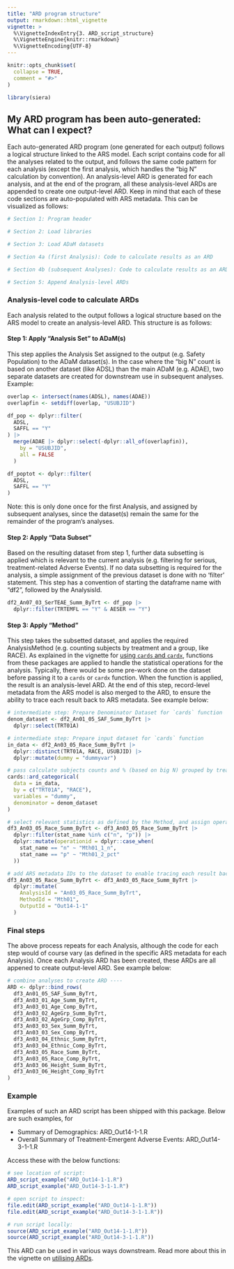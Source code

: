 ```yaml
---
title: "ARD program structure"
output: rmarkdown::html_vignette
vignette: >
  %\VignetteIndexEntry{3. ARD_script_structure}
  %\VignetteEngine{knitr::rmarkdown}
  %\VignetteEncoding{UTF-8}
---
```


```r
knitr::opts_chunk$set(
  collapse = TRUE,
  comment = "#>"
)
```

```r
library(siera)
```

## My ARD program has been auto-generated: What can I expect?

Each auto-generated ARD program (one generated for each output) follows a logical structure linked to the ARS model.  Each script contains code for all the analyses related to the output, and follows the same code pattern for each analysis (except the first analysis, which handles the "big N" calculation by convention).  An analysis-level ARD is generated for each analysis, and at the end of the program, all these analysis-level ARDs are appended to create one output-level ARD.  Keep in mind that each of these code sections are auto-populated with ARS metadata.  This can be visualized as follows:

```r
# Section 1: Program header

# Section 2: Load libraries

# Section 3: Load ADaM datasets

# Section 4a (first Analysis): Code to calculate results as an ARD

# Section 4b (subsequent Analyses): Code to calculate results as an ARD

# Section 5: Append Analysis-level ARDs
```


### Analysis-level code to calculate ARDs

Each analysis related to the output follows a logical structure based on the ARS model to create an analysis-level ARD.  This structure is as follows:

#### Step 1: Apply "Analysis Set" to ADaM(s) 

This step applies the Analysis Set assigned to the output (e.g. Safety Population) to the ADaM dataset(s). In the case where the "big N" count is based on another dataset (like ADSL) than the main ADaM (e.g. ADAE), two separate datasets are created for downstream use in subsequent analyses. Example: 

```r
overlap <- intersect(names(ADSL), names(ADAE))
overlapfin <- setdiff(overlap, "USUBJID")

df_pop <- dplyr::filter(
  ADSL,
  SAFFL == "Y"
) |>
  merge(ADAE |> dplyr::select(-dplyr::all_of(overlapfin)),
    by = "USUBJID",
    all = FALSE
  )

df_poptot <- dplyr::filter(
  ADSL,
  SAFFL == "Y"
)
```

Note: this is only done once for the first Analysis, and assigned by subsequent analyses, since the dataset(s) remain the same for the remainder of the program's analyses.

#### Step 2: Apply "Data Subset"

Based on the resulting dataset from step 1, further data subsetting is applied which is relevant to the current analysis (e.g. filtering for serious, treatment-related Adverse Events).  If no data subsetting is required for the analysis, a simple assignment of the previous dataset is done with no 'filter' statement. This step has a convention of starting the dataframe name with "df2", followed by the AnalysisId.

```r
df2_An07_03_SerTEAE_Summ_ByTrt <- df_pop |>
  dplyr::filter(TRTEMFL == "Y" & AESER == "Y")
```

#### Step 3: Apply "Method"

This step takes the subsetted dataset, and applies the required AnalysisMethod (e.g. counting subjects by treatment and a group, like RACE).  As explained in the vignette for [using `cards` and `cardx`](using-cards.html), functions from these packages are applied to handle the statistical operations for the analysis.  Typically, there would be some pre-work done on the dataset before passing it to a `cards` or `cardx` function.  When the function is applied, the result is an analysis-level ARD.  At the end of this step, record-level metadata from the ARS model is also merged to the ARD, to ensure the ability to trace each result back to ARS metadata.  See example below:

```r
# intermediate step: Prepare Denominator Dataset for `cards` function
denom_dataset <- df2_An01_05_SAF_Summ_ByTrt |>
  dplyr::select(TRT01A)

# intermediate step: Prepare input dataset for `cards` function
in_data <- df2_An03_05_Race_Summ_ByTrt |>
  dplyr::distinct(TRT01A, RACE, USUBJID) |>
  dplyr::mutate(dummy = "dummyvar")

# pass calculate subjects counts and % (based on big N) grouped by treatment and race
cards::ard_categorical(
  data = in_data,
  by = c("TRT01A", "RACE"),
  variables = "dummy",
  denominator = denom_dataset
)

# select relevant statistics as defined by the Method, and assign operation Ids
df3_An03_05_Race_Summ_ByTrt <- df3_An03_05_Race_Summ_ByTrt |>
  dplyr::filter(stat_name %in% c("n", "p")) |>
  dplyr::mutate(operationid = dplyr::case_when(
    stat_name == "n" ~ "Mth01_1_n",
    stat_name == "p" ~ "Mth01_2_pct"
  ))

# add ARS metadata IDs to the dataset to enable tracing each result back to ARS metadata
df3_An03_05_Race_Summ_ByTrt <- df3_An03_05_Race_Summ_ByTrt |>
  dplyr::mutate(
    AnalysisId = "An03_05_Race_Summ_ByTrt",
    MethodId = "Mth01",
    OutputId = "Out14-1-1"
  )
```

### Final steps

The above process repeats for each Analysis, although the code for each step would of course vary (as defined in the specific ARS metadata for each Analysis). Once each Analysis ARD has been created, these ARDs are all appened to create output-level ARD.  See example below:

```r
# combine analyses to create ARD ----
ARD <- dplyr::bind_rows(
  df3_An01_05_SAF_Summ_ByTrt,
  df3_An03_01_Age_Summ_ByTrt,
  df3_An03_01_Age_Comp_ByTrt,
  df3_An03_02_AgeGrp_Summ_ByTrt,
  df3_An03_02_AgeGrp_Comp_ByTrt,
  df3_An03_03_Sex_Summ_ByTrt,
  df3_An03_03_Sex_Comp_ByTrt,
  df3_An03_04_Ethnic_Summ_ByTrt,
  df3_An03_04_Ethnic_Comp_ByTrt,
  df3_An03_05_Race_Summ_ByTrt,
  df3_An03_05_Race_Comp_ByTrt,
  df3_An03_06_Height_Summ_ByTrt,
  df3_An03_06_Height_Comp_ByTrt
)
```

### Example

Examples of such an ARD script has been shipped with this package.  Below are such examples, for 

- Summary of Demographics: ARD_Out14-1-1.R
- Overall Summary of Treatment-Emergent Adverse Events: ARD_Out14-3-1-1.R

Access these with the below functions:

```r
# see location of script:
ARD_script_example("ARD_Out14-1-1.R")
ARD_script_example("ARD_Out14-3-1-1.R")
```

```r
# open script to inspect:
file.edit(ARD_script_example("ARD_Out14-1-1.R"))
file.edit(ARD_script_example("ARD_Out14-3-1-1.R"))
```

```r
# run script locally:
source(ARD_script_example("ARD_Out14-1-1.R"))
source(ARD_script_example("ARD_Out14-3-1-1.R"))
```

This ARD can be used in various ways downstream.  Read more about this in the vignette on [utilising ARDs](apply-ARD.html).

